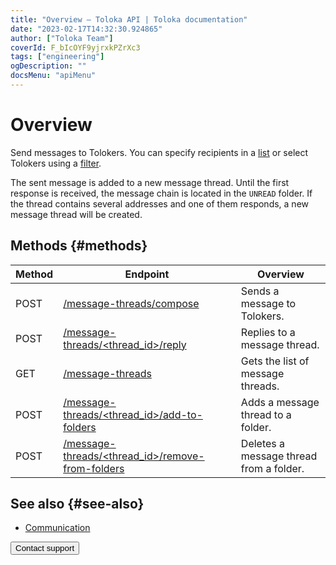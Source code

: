 ```yaml
---
title: "Overview — Toloka API | Toloka documentation"
date: "2023-02-17T14:32:30.924865"
author: ["Toloka Team"]
coverId: F_bIcOYF9yjrxkPZrXc3
tags: ["engineering"]
ogDescription: ""
docsMenu: "apiMenu"
---
```



# Overview

Send messages to Tolokers. You can specify recipients in a [list](/docs/api/message-send#spis) or select Tolokers using a [filter](/docs/api/message-send#didi).

The sent message is added to a new message thread. Until the first response is received, the message chain is located in the `UNREAD` folder. If the thread contains several addresses and one of them responds, a new message thread will be created.

## Methods {#methods}

Method | Endpoint | Overview
----- | ----- | -----
POST | [/message-threads/compose](/docs/api/message-send) | Sends a message to Tolokers.
POST | [/message-threads/<thread_id>/reply](/docs/api/reply-message) | Replies to a message thread.
GET | [/message-threads](/docs/api/get-chain-list) | Gets the list of message threads.
POST | [/message-threads/<thread_id>/add-to-folders](/docs/api/move-message) | Adds a message thread to a folder.
POST | [/message-threads/<thread_id>/remove-from-folders](/docs/api/move-message) | Deletes a message thread from a folder.

## See also {#see-also}

- [Communication](/docs/guide/messaging)

<Button themeColor="light" view="default" size="l" type="link" url="/docs/guide/troubleshooting/support?form-source=api-messages">Contact support</Button>
